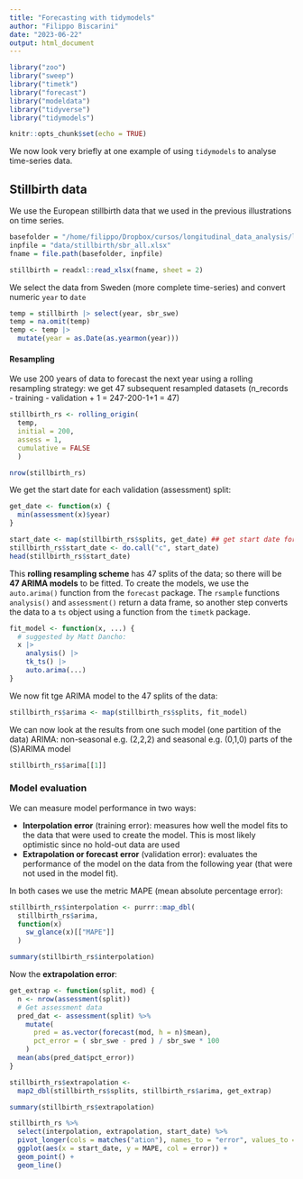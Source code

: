 ```yaml
---
title: "Forecasting with tidymodels"
author: "Filippo Biscarini"
date: "2023-06-22"
output: html_document
---
```


```r
library("zoo")
library("sweep")
library("timetk")
library("forecast") 
library("modeldata")
library("tidyverse")
library("tidymodels")

knitr::opts_chunk$set(echo = TRUE)
```

We now look very briefly at one example of using `tidymodels` to analyse time-series data. 

## Stillbirth data

We use the European stillbirth data that we used in the previous illustrations on time series.

```r
basefolder = "/home/filippo/Dropbox/cursos/longitudinal_data_analysis/longitudinal_data_analysis"
inpfile = "data/stillbirth/sbr_all.xlsx"
fname = file.path(basefolder, inpfile)

stillbirth = readxl::read_xlsx(fname, sheet = 2)
```

We select the data from Sweden (more complete time-series) and convert numeric `year` to `date`

```r
temp = stillbirth |> select(year, sbr_swe)
temp = na.omit(temp)
temp <- temp |>
  mutate(year = as.Date(as.yearmon(year)))
```

#### Resampling

We use 200 years of data to forecast the next year using a rolling resampling strategy: we get 47 subsequent resampled datasets (n_records - training - validation + 1 = 247-200-1+1 = 47)

```r
stillbirth_rs <- rolling_origin(
  temp, 
  initial = 200, 
  assess = 1,
  cumulative = FALSE
  )

nrow(stillbirth_rs)
```

We get the start date for each validation (assessment) split:

```r
get_date <- function(x) {
  min(assessment(x)$year)
}

start_date <- map(stillbirth_rs$splits, get_date) ## get start date for each split
stillbirth_rs$start_date <- do.call("c", start_date)
head(stillbirth_rs$start_date)
```

This **rolling resampling scheme** has 47 splits of the data;
so there will be **47 ARIMA models** to be fitted. 
To create the models, we use the `auto.arima()` function from the `forecast` package. 
The `rsample` functions `analysis()` and `assessment()` return a data frame, 
so another step converts the data to a `ts` object using a function from the `timetk` package.

```r
fit_model <- function(x, ...) {
  # suggested by Matt Dancho:
  x |>
    analysis() |>
    tk_ts() |>
    auto.arima(...)
}
```

We now fit tge ARIMA model to the 47 splits of the data:

```r
stillbirth_rs$arima <- map(stillbirth_rs$splits, fit_model)
```

We can now look at the results from one such model (one partition of the data)
ARIMA: non-seasonal e.g. (2,2,2) and seasonal e.g. (0,1,0) parts of the (S)ARIMA model

```r
stillbirth_rs$arima[[1]]
```

### Model evaluation

We can measure model performance in two ways:

- **Interpolation error** (training error): measures how well the model fits to the data that were used to create the model. This is most likely optimistic since no hold-out data are used
- **Extrapolation or forecast error** (validation error): evaluates the performance of the model on the data from the following year (that were not used in the model fit).

In both cases we use the metric MAPE (mean absolute percentage error):

```r
stillbirth_rs$interpolation <- purrr::map_dbl(
  stillbirth_rs$arima,
  function(x) 
    sw_glance(x)[["MAPE"]]
  )

summary(stillbirth_rs$interpolation)
```

Now the **extrapolation error**:

```r
get_extrap <- function(split, mod) {
  n <- nrow(assessment(split))
  # Get assessment data
  pred_dat <- assessment(split) %>%
    mutate(
      pred = as.vector(forecast(mod, h = n)$mean),
      pct_error = ( sbr_swe - pred ) / sbr_swe * 100
    )
  mean(abs(pred_dat$pct_error))
}

stillbirth_rs$extrapolation <- 
  map2_dbl(stillbirth_rs$splits, stillbirth_rs$arima, get_extrap)

summary(stillbirth_rs$extrapolation)
```

```r
stillbirth_rs %>%
  select(interpolation, extrapolation, start_date) %>%
  pivot_longer(cols = matches("ation"), names_to = "error", values_to = "MAPE") %>%
  ggplot(aes(x = start_date, y = MAPE, col = error)) + 
  geom_point() + 
  geom_line()

```

